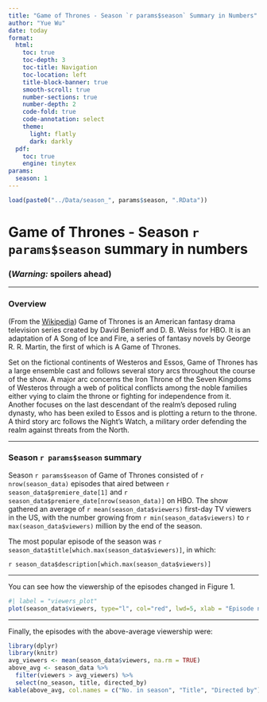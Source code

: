 ```yaml
---
title: "Game of Thrones - Season `r params$season` Summary in Numbers"
author: "Yue Wu"
date: today
format: 
  html:
    toc: true
    toc-depth: 3
    toc-title: Navigation
    toc-location: left
    title-block-banner: true
    smooth-scroll: true
    number-sections: true
    number-depth: 2
    code-fold: true
    code-annotation: select
    theme:
      light: flatly
      dark: darkly
  pdf:
    toc: true
    engine: tinytex
params:
  season: 1
---
```


```r
load(paste0("../Data/season_", params$season, ".RData"))
```

# Game of Thrones - Season `r params$season` summary in numbers

### **(*Warning:* spoilers ahead)**

------------------------------------------------------------------------

### Overview

(From the [Wikipedia](https://en.wikipedia.org/wiki/Game_of_Thrones#Premise)) Game of Thrones is an American fantasy drama television series created by David Benioff and D. B. Weiss for HBO. It is an adaptation of A Song of Ice and Fire, a series of fantasy novels by George R. R. Martin, the first of which is A Game of Thrones.

Set on the fictional continents of Westeros and Essos, Game of Thrones has a large ensemble cast and follows several story arcs throughout the course of the show. A major arc concerns the Iron Throne of the Seven Kingdoms of Westeros through a web of political conflicts among the noble families either vying to claim the throne or fighting for independence from it. Another focuses on the last descendant of the realm's deposed ruling dynasty, who has been exiled to Essos and is plotting a return to the throne. A third story arc follows the Night's Watch, a military order defending the realm against threats from the North.

------------------------------------------------------------------------

### Season `r params$season` summary

Season `r params$season` of Game of Thrones consisted of `r nrow(season_data)` episodes that aired between `r season_data$premiere_date[1]` and `r season_data$premiere_date[nrow(season_data)]` on HBO. The show gathered an average of `r mean(season_data$viewers)` first-day TV viewers in the US, with the number growing from `r min(season_data$viewers)` to `r max(season_data$viewers)` million by the end of the season.

The most popular episode of the season was `r season_data$title[which.max(season_data$viewers)]`, in which:

`r season_data$description[which.max(season_data$viewers)]`

------------------------------------------------------------------------

You can see how the viewership of the episodes changed in Figure 1.

```r
#| label = "viewers_plot"
plot(season_data$viewers, type="l", col="red", lwd=5, xlab = "Episode number", ylab = "1st day TV viewers in the US (millions)")
```

------------------------------------------------------------------------

Finally, the episodes with the above-average viewership were:

```r
library(dplyr)
library(knitr)
avg_viewers <- mean(season_data$viewers, na.rm = TRUE)
above_avg <- season_data %>%
  filter(viewers > avg_viewers) %>%
  select(no_season, title, directed_by)
kable(above_avg, col.names = c("No. in season", "Title", "Directed by"), align = "c")
```
